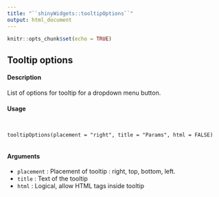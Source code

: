 ```yaml
---
title: "``shinyWidgets::tooltipOptions``"
output: html_document
---
```


```r
knitr::opts_chunk$set(echo = TRUE)
```

## Tooltip options

#### Description

List of options for tooltip for a dropdown menu button.

#### Usage
<pre><code>

tooltipOptions(placement = "right", title = "Params", html = FALSE)

</code></pre>
#### Arguments

* ``placement`` : Placement of tooltip : right, top, bottom, left.
* ``title`` : Text of the tooltip
* ``html`` : Logical, allow HTML tags inside tooltip

